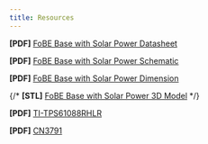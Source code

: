 ```yaml
---
title: Resources
---
```


**[PDF]** [FoBE Base with Solar Power Datasheet](/assets/files/f2101/f2101.prj.datasheet.r1a.pdf)

**[PDF]** [FoBE Base with Solar Power Schematic](/assets/files/f2101/f2101.prj.sch.r1a.pdf)

**[PDF]** [FoBE Base with Solar Power Dimension](/assets/files/f2101/f2101.prj.dim.r1a.pdf)

{/* **[STL]** [FoBE Base with Solar Power 3D Model](/assets/files/f2101/f2101.prj.model.r1a.stl) */}

**[PDF]** [TI-TPS61088RHLR](https://www.ti.com/cn/lit/ds/symlink/tps61088.pdf?ts=1753754780893&ref_url=https%253A%252F%252Fitem.szlcsc.com%252F)

**[PDF]** [CN3791](https://atta.szlcsc.com/upload/public/pdf/source/20180228/C154992_15198053154561377167.pdf)